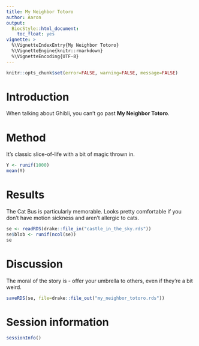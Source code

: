 ```yaml
---
title: My Neighbor Totoro 
author: Aaron
output:
  BiocStyle::html_document:
    toc_float: yes
vignette: >
  %\VignetteIndexEntry{My Neighbor Totoro}
  %\VignetteEngine{knitr::rmarkdown}
  %\VignetteEncoding{UTF-8}
---   
```


```r
knitr::opts_chunk$set(error=FALSE, warning=FALSE, message=FALSE)
```

# Introduction

When talking about Ghibli, you can't go past **My Neighbor Totoro**.

# Method

It's classic slice-of-life with a bit of magic thrown in.

```r
Y <- runif(1000)
mean(Y)
```

# Results

The Cat Bus is particularly memorable. 
Looks pretty comfortable if you don't have motion sickness and aren't allergic to cats.

```r
se <- readRDS(drake::file_in("castle_in_the_sky.rds"))
se$blob <- runif(ncol(se))
se
```

# Discussion

The moral of the story is - offer your umbrella to others, even if they're a bit weird.

```r
saveRDS(se, file=drake::file_out("my_neighbor_totoro.rds"))
```

# Session information

```r
sessionInfo()
```

